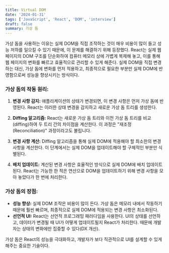 ```yaml
---
title: Virtual DOM
date: '2024-01-31'
tags: ['JavaScript', 'React', 'DOM', 'interview']
draft: false
summary: 가상 돔
---
```


가상 돔을 사용하는 이유는 실제 DOM을 직접 조작하는 것이 매우 비용이 많이 들고 성능 저하를 일으킬 수 있기 때문에, 이 문제를 해결하기 위해 등장했다. React는 실제 웹 페이지의 DOM 구조를 단순화하여 컴퓨터 메모리 상에 가볍게 복제해 놓고, 이를 통해 웹 페이지의 변화를 빠르고 효율적으로 관리할 수 있게 해준다. 실제 DOM을 직접 변경하는 대신, 가상 돔에 변화를 먼저 적용하고, 최종적으로 필요한 부분만 실제 DOM에 반영함으로써 성능을 향상시키는 방식이다.

### 가상 돔의 작동 원리:

1. **변경 사항 감지:** 애플리케이션의 상태가 변경되면, 이 변경 사항은 먼저 가상 돔에 반영된다. React는 이러한 상태 변경을 감지하고 새로운 가상 돔 트리를 생성한다.

2. **Diffing 알고리즘:** React는 새로운 가상 돔 트리와 이전 가상 돔 트리를 비교(diffing)하여 두 트리 간의 차이점을 계산한다. 이 과정은 "재조정(Reconciliation)" 과정이라고도 불립니다.

3. **변경 사항 계산:** Diffing 알고리즘을 통해 실제 DOM에 적용해야 할 최소한의 변경 사항을 계산한다. 이 단계에서는 실제 DOM을 업데이트해야 할 구체적인 부분만 식별된다.

4. **배치 업데이트:** 계산된 변경 사항은 효율적인 방식으로 실제 DOM에 배치 업데이트된다. React는 가능한 한 적은 연산으로 DOM을 업데이트하기 위해 변경 사항을 모아 놓았다가 한 번에 처리한다.

### 가상 돔의 장점:

- **성능 향상:** 실제 DOM 조작은 비용이 많이 든다. 가상 돔은 메모리 내에서 작동하기 때문에 훨씬 빠르며, 최종적으로 실제 DOM에 적용되는 변경 사항은 최소화된다.
- **선언적 UI:** React는 선언적 프로그래밍 패러다임을 사용한다. UI의 상태를 선언하고, 데이터가 변경될 때 UI가 어떻게 업데이트될지 React가 처리한다. 때문에 개발자는 상태의 변화에만 집중할 수 있다(DX 개선).

가상 돔은 React의 성능을 극대화하고, 개발자가 보다 직관적으로 UI를 설계할 수 있게 해주는 중요한 기술이다.